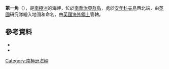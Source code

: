 {{coord|54|28|S|37|7|W|source:GNIS|display=title}}

'''第一角'''（{{lang-en|First Point}}），是[[南極洲|南極洲]]的海岬，位於[[南喬治亞群島|南喬治亞群島]]，處於[[安年科夫島|安年科夫島]]西北端，由[[英國|英國]]研究隊繪入地圖和命名，由[[英國海外領土|英國海外領土]]管轄。

==參考資料==
*{{cite gnis | type = antarid | id = 4935| name = First Point | accessdate = 2012-03-23}}
*{{usgs-gazetteer|id=4935}}

{{Antarctica-geo-stub}}
[[Category:南極洲海岬|Category:南極洲海岬]]